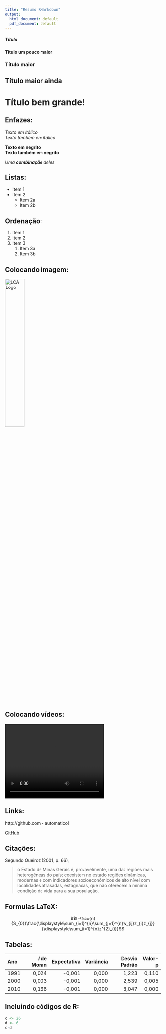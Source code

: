 ```yaml
---
title: "Resumo RMarkdown"
output:
  html_document: default
  pdf_document: default
---
```



##### Título
#### Título um pouco maior 
### Título maior 
## Título maior ainda
# Título bem grande!   

## Enfazes:

*Texto em itálico*  
_Texto também em itálico_  

**Texto em negrito **  
__Texto também em negrito__  

_Uma **combinação** deles_   

## Listas:

* Item 1
* Item 2
    * Item 2a
    * Item 2b

## Ordenação:

1. Item 1
1. Item 2
1. Item 3
     1. Item 3a
     1. Item 3b
   
## Colocando imagem:

![LCA Logo](LCA_Azul.png){width=35%}
<!-- Format: ![Alt Text](url) -->
<!--height=-->

## Colocando vídeos:

<video width="320" height="240">
<source src="LCAnovalogo.mp4" type="video/mp4">
</video>


## Links:

http://github.com - automatico!

[GitHub](http://github.com)

## Citações:

Segundo Queiroz (2001, p. 66), 
    
   > o Estado de Minas Gerais é, provavelmente, uma das regiões mais heterogêneas do país; coexistem no estado regiões dinâmicas, modernas e com indicadores socioeconômicos de alto nível com localidades atrasadas, estagnadas, que não oferecem a mínima condição de vida para a sua população. 


## Formulas LaTeX:

$$I=\frac{n}{S_{0}}\frac{\displaystyle\sum_{i=1}^{n}\sum_{j=1}^{n}w_{ij}z_{i}z_{j}}{\displaystyle\sum_{i=1}^{n}z^{2}_{i}}$$


## Tabelas:

| Ano|*I* de Moran| Expectativa| Variância| Desvio Padrão| Valor-p|
|:--- |-----------:|-----------:|---------:|-------------:|-------:|
| 1991|               0,024|      -0,001|     0,000|         1,223|   0,110|
| 2000|               0,003|      -0,001|     0,000|         2,539|   0,005|
| 2010|               0,166|      -0,001|     0,000|         8,047|   0,000|

## Incluindo códigos de R:

```r
c <- 26
d <- 6
c-d
```

## 